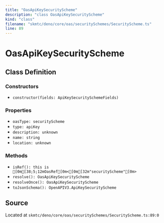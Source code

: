 ```yaml
---
title: "OasApiKeySecurityScheme"
description: "class OasApiKeySecurityScheme"
kind: "class"
filename: "skmtc/deno/core/oas/securitySchemes/SecurityScheme.ts"
line: 89
---
```


# OasApiKeySecurityScheme

## Class Definition

### Constructors

- `constructor(fields: ApiKeySecuritySchemeFields)`

### Properties

- `oasType: securityScheme`
- `type: apiKey`
- `description: unknown`
- `name: string`
- `location: unknown`

### Methods

- `isRef(): this is [0m[38;5;12mOasRef[0m<[0m[32m"securityScheme"[0m>`
- `resolve(): OasApiKeySecurityScheme`
- `resolveOnce(): OasApiKeySecurityScheme`
- `toJsonSchema(): OpenAPIV3.ApiKeySecurityScheme`

## Source

Located at `skmtc/deno/core/oas/securitySchemes/SecurityScheme.ts:89:0`
